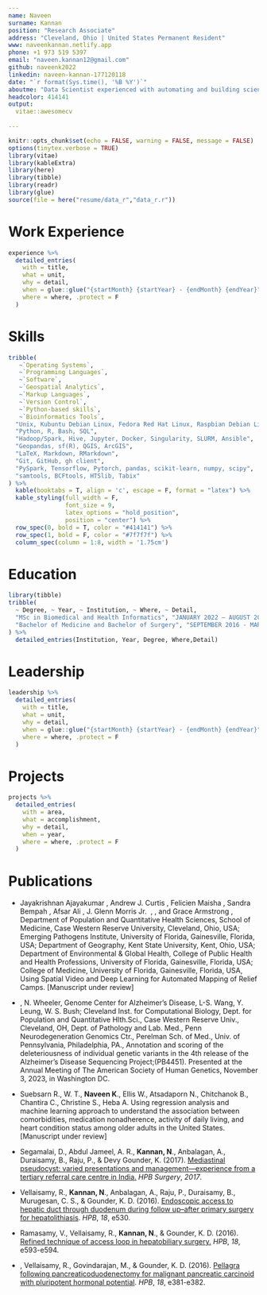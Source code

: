 ---
name: Naveen
surname: Kannan
position: "Research Associate"
address: "Cleveland, Ohio | United States Permanent Resident"
www: naveenkannan.netlify.app
phone: +1 973 519 5397
email: "naveen.kannan12@gmail.com"
github: naveenk2022
linkedin: naveen-kannan-177120118
date: "`r format(Sys.time(), '%B %Y')`"
aboutme: "Data Scientist experienced with automating and building scientific workflows, data analysis, visualization and Data Engineering. I have a strong passion for innovation and problem solving. I enjoy learning new skills and blogging about them on my website."
headcolor: 414141
output: 
  vitae::awesomecv
  
---
```{r setup, include=FALSE}
knitr::opts_chunk$set(echo = FALSE, warning = FALSE, message = FALSE)
options(tinytex.verbose = TRUE)
library(vitae)
library(kableExtra)
library(here)
library(tibble)
library(readr)
library(glue)
source(file = here("resume/data_r","data_r.r"))
```

# Work Experience   

```{r Research, results = "asis"}
experience %>%
  detailed_entries(
    with = title,
    what = unit,
    why = detail,
    when = glue::glue("{startMonth} {startYear} - {endMonth} {endYear}",.na = ""),
    where = where, .protect = F
  )
```

# Skills 

```{r}
tribble(
   ~`Operating Systems`, 
   ~`Programming Languages`,
   ~`Software`,
   ~`Geospatial Analytics`,
   ~`Markup Languages`,
   ~`Version Control`,
   ~`Python-based skills`,
   ~`Bioinformatics Tools`,
  "Unix, Kubuntu Debian Linux, Fedora Red Hat Linux, Raspbian Debian Linux, Windows 11",
  "Python, R, Bash, SQL",
  "Hadoop/Spark, Hive, Jupyter, Docker, Singularity, SLURM, Ansible",
  "Geopandas, sf(R), QGIS, ArcGIS",
  "LaTeX, Markdown, RMarkdown",
  "Git, GitHub, gh client",
  "PySpark, Tensorflow, Pytorch, pandas, scikit-learn, numpy, scipy",
  "samtools, BCFtools, HTSlib, Tabix"
) %>%
  kable(booktabs = T, align = 'c', escape = F, format = "latex") %>%
  kable_styling(full_width = F, 
                font_size = 9, 
                latex_options = "hold_position", 
                position = "center") %>% 
  row_spec(0, bold = T, color = "#414141") %>% 
  row_spec(1, bold = F, color = "#7f7f7f") %>% 
  column_spec(column = 1:8, width = '1.75cm')
```


# Education

```{r}
library(tibble)
tribble(
  ~ Degree, ~ Year, ~ Institution, ~ Where, ~ Detail,
  "MSc in Biomedical and Health Informatics", "JANUARY 2022 – AUGUST 2023", "Case Western Reserve University", "Cleveland, Ohio","GPA-3.9" ,
  "Bachelor of Medicine and Bachelor of Surgery", "SEPTEMBER 2016 - MARCH 2020", "Madras Medical College", "Chennai, India","GPA-4.0" 
) %>% 
  detailed_entries(Institution, Year, Degree, Where,Detail)
```

# Leadership

```{r Leadership, results = "asis"}

leadership %>%
  detailed_entries(
    with = title,
    what = unit,
    why = detail,
    when = glue::glue("{startMonth} {startYear} - {endMonth} {endYear}",.na = ""),
    where = where, .protect = F
  )

```

# Projects

```{r PROJECTS}

projects %>%
  detailed_entries(
    with = area,
    what = accomplishment,
    why = detail,
    when = year,
    where = where, .protect = F
  )

```

# Publications

-   \small Jayakrishnan Ajayakumar \textsuperscript{a}, Andrew J. Curtis \textsuperscript{a} , Felicien Maisha \textsuperscript{b} , Sandra Bempah \textsuperscript{c} , Afsar Ali \textsuperscript{b,d} , J. Glenn Morris Jr. \textsuperscript{b,e} , \textbf{Naveen Kannan} \textsuperscript{a} , and Grace Armstrong \textsuperscript{a}, \textsuperscript{a}Department of Population and Quantitative Health Sciences, School of Medicine, Case Western Reserve University, Cleveland, Ohio, USA; \textsuperscript{b}Emerging Pathogens Institute, University of Florida, Gainesville, Florida, USA; \textsuperscript{c}Department of Geography, Kent State University, Kent, Ohio, USA; \textsuperscript{d}Department of Environmental & Global Health, College of Public Health and Health Professions, University of Florida, Gainesville, Florida, USA; \textsuperscript{e}College of Medicine, University of Florida, Gainesville, Florida, USA, Using Spatial Video and Deep Learning for Automated Mapping of Relief Camps. [Manuscript under review]

-   \small \textbf{N. Kannan}\textsuperscript{1}, N. Wheeler\textsuperscript{1}, Genome Center for Alzheimer's Disease, L-S. Wang\textsuperscript{2}, Y. Leung\textsuperscript{2}, W. S.
Bush\textsuperscript{1}; \textsuperscript{1}Cleveland Inst. for Computational Biology, Dept. for Population and Quantitative Hlth.Sci., Case Western
Reserve Univ., Cleveland, OH, \textsuperscript{2}Dept. of Pathology and Lab. Med., Penn Neurodegeneration Genomics Ctr.,
Perelman Sch. of Med., Univ. of Pennsylvania, Philadelphia, PA., Annotation and scoring of the deleteriousness of individual genetic variants in the 4th release of the Alzheimer’s Disease Sequencing Project;(PB4451). Presented at the Annual Meeting of The American Society of Human Genetics, November 3, 2023, in Washington DC.

-   \small Suebsarn R., W. T., **Naveen K**., Ellis W., Atsadaporn N., Chitchanok B., Chantira C., Christine S., Heba A. Using regression analysis and machine learning approach to understand the association between comorbidities, medication nonadherence, activity of daily living, and heart condition status among older adults in the United States. [Manuscript under review]

-   \small Segamalai, D., Abdul Jameel, A. R., **Kannan, N**., Anbalagan, A., Duraisamy, B., Raju, P., & Devy Gounder, K. (2017). [Mediastinal pseudocyst: varied presentations and management---experience from a tertiary referral care centre in India.](https://downloads.hindawi.com/archive/2017/5247626.pdf) *HPB Surgery*, *2017*.

-   \small Vellaisamy, R., **Kannan, N**., Anbalagan, A., Raju, P., Duraisamy, B., Murugesan, C. S., & Gounder, K. D. (2016). [Endoscopic access to hepatic duct through duodenum during follow up--after primary surgery for hepatolithiasis](https://hpbonline.org/article/S1365-182X(16)31428-9/fulltext). *HPB*, *18*, e530.

-   \small Ramasamy, V., Vellaisamy, R., **Kannan, N**., & Gounder, K. D. (2016). [Refined technique of access loop in hepatobiliary surgery.](https://hpbonline.org/article/S1365-182X(16)31598-2/abstract) *HPB*, *18*, e593-e594.

-   \small \textbf{Kannan, N.}, Vellaisamy, R., Govindarajan, M., & Gounder, K. D. (2016). [Pellagra following pancreaticoduodenectomy for malignant pancreatic carcinoid with pluripotent hormonal potential](https://www.hpbonline.org/article/S1365-182X(16)31013-9/fulltext). *HPB*, *18*, e381-e382.


   

